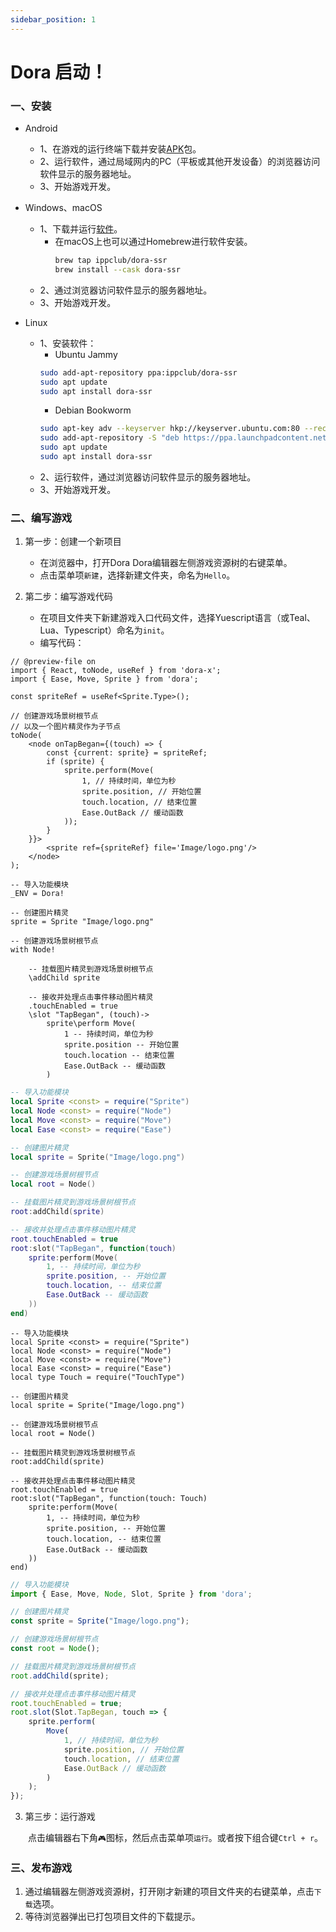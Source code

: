 ```yaml
---
sidebar_position: 1
---
```



# Dora 启动！

### 一、安装

- Android
	- 1、在游戏的运行终端下载并安装[APK](https://github.com/ippclub/Dora-SSR/releases/latest)包。
	- 2、运行软件，通过局域网内的PC（平板或其他开发设备）的浏览器访问软件显示的服务器地址。
	- 3、开始游戏开发。

- Windows、macOS
	- 1、下载并运行[软件](https://github.com/ippclub/Dora-SSR/releases/latest)。
		- 在macOS上也可以通过Homebrew进行软件安装。
			```sh
			brew tap ippclub/dora-ssr
			brew install --cask dora-ssr
			```
	- 2、通过浏览器访问软件显示的服务器地址。
	- 3、开始游戏开发。

- Linux
	- 1、安装软件：
		- Ubuntu Jammy
		```sh
		sudo add-apt-repository ppa:ippclub/dora-ssr
		sudo apt update
		sudo apt install dora-ssr
		```
		- Debian Bookworm
		```sh
		sudo apt-key adv --keyserver hkp://keyserver.ubuntu.com:80 --recv-keys 9C7705BF
		sudo add-apt-repository -S "deb https://ppa.launchpadcontent.net/ippclub/dora-ssr/ubuntu jammy main"
		sudo apt update
		sudo apt install dora-ssr
		```
	- 2、运行软件，通过浏览器访问软件显示的服务器地址。
	- 3、开始游戏开发。

### 二、编写游戏

1. 第一步：创建一个新项目

	- 在浏览器中，打开Dora Dora编辑器左侧游戏资源树的右键菜单。
	- 点击菜单项`新建`，选择新建文件夹，命名为`Hello`。

2. 第二步：编写游戏代码

	- 在项目文件夹下新建游戏入口代码文件，选择Yuescript语言（或Teal、Lua、Typescript）命名为`init`。
	- 编写代码：

<Tabs>
<TabItem value="tsx" label="TSX">

```tsx title="Hello/init.tsx"
// @preview-file on
import { React, toNode, useRef } from 'dora-x';
import { Ease, Move, Sprite } from 'dora';

const spriteRef = useRef<Sprite.Type>();

// 创建游戏场景树根节点
// 以及一个图片精灵作为子节点
toNode(
	<node onTapBegan={(touch) => {
		const {current: sprite} = spriteRef;
		if (sprite) {
			sprite.perform(Move(
				1, // 持续时间，单位为秒
				sprite.position, // 开始位置
				touch.location, // 结束位置
				Ease.OutBack // 缓动函数
			));
		}
	}}>
		<sprite ref={spriteRef} file='Image/logo.png'/>
	</node>
);
```

</TabItem>
<TabItem value="yue" label="Yuescript">

```yue title="Hello/init.yue"
-- 导入功能模块
_ENV = Dora!

-- 创建图片精灵
sprite = Sprite "Image/logo.png"

-- 创建游戏场景树根节点
with Node!

	-- 挂载图片精灵到游戏场景树根节点
	\addChild sprite

	-- 接收并处理点击事件移动图片精灵
	.touchEnabled = true
	\slot "TapBegan", (touch)->
		sprite\perform Move(
			1 -- 持续时间，单位为秒
			sprite.position -- 开始位置
			touch.location -- 结束位置
			Ease.OutBack -- 缓动函数
		)
```

</TabItem>
<TabItem value="lua" label="Lua">

```lua title="Hello/init.lua"
-- 导入功能模块
local Sprite <const> = require("Sprite")
local Node <const> = require("Node")
local Move <const> = require("Move")
local Ease <const> = require("Ease")

-- 创建图片精灵
local sprite = Sprite("Image/logo.png")

-- 创建游戏场景树根节点
local root = Node()

-- 挂载图片精灵到游戏场景树根节点
root:addChild(sprite)

-- 接收并处理点击事件移动图片精灵
root.touchEnabled = true
root:slot("TapBegan", function(touch)
	sprite:perform(Move(
		1, -- 持续时间，单位为秒
		sprite.position, -- 开始位置
		touch.location, -- 结束位置
		Ease.OutBack -- 缓动函数
	))
end)
```

</TabItem>
<TabItem value="tl" label="Teal">

```teal title="Hello/init.tl"
-- 导入功能模块
local Sprite <const> = require("Sprite")
local Node <const> = require("Node")
local Move <const> = require("Move")
local Ease <const> = require("Ease")
local type Touch = require("TouchType")

-- 创建图片精灵
local sprite = Sprite("Image/logo.png")

-- 创建游戏场景树根节点
local root = Node()

-- 挂载图片精灵到游戏场景树根节点
root:addChild(sprite)

-- 接收并处理点击事件移动图片精灵
root.touchEnabled = true
root:slot("TapBegan", function(touch: Touch)
	sprite:perform(Move(
		1, -- 持续时间，单位为秒
		sprite.position, -- 开始位置
		touch.location, -- 结束位置
		Ease.OutBack -- 缓动函数
	))
end)
```

</TabItem>
<TabItem value="ts" label="Typescript">

```ts title="Hello/init.ts"
// 导入功能模块
import { Ease, Move, Node, Slot, Sprite } from 'dora';

// 创建图片精灵
const sprite = Sprite("Image/logo.png");

// 创建游戏场景树根节点
const root = Node();

// 挂载图片精灵到游戏场景树根节点
root.addChild(sprite);

// 接收并处理点击事件移动图片精灵
root.touchEnabled = true;
root.slot(Slot.TapBegan, touch => {
	sprite.perform(
		Move(
			1, // 持续时间，单位为秒
			sprite.position, // 开始位置
			touch.location, // 结束位置
			Ease.OutBack // 缓动函数
		)
	);
});
```

</TabItem>
</Tabs>

3. 第三步：运行游戏

&emsp;&emsp;点击编辑器右下角`🎮`图标，然后点击菜单项`运行`。或者按下组合键`Ctrl + r`。

### 三、发布游戏

1. 通过编辑器左侧游戏资源树，打开刚才新建的项目文件夹的右键菜单，点击`下载`选项。
2. 等待浏览器弹出已打包项目文件的下载提示。